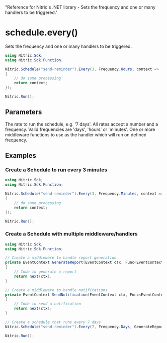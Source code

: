   "Reference for Nitric's .NET library - Sets the frequency and one or many handlers to be triggered."

# schedule.every()

Sets the frequency and one or many handlers to be triggered.

```csharp
using Nitric.Sdk;
using Nitric.Sdk.Function;

Nitric.Schedule("send-reminder").Every(3, Frequency.Hours, context =>
{
    // do some processing
    return context;
});

Nitric.Run();
```

## Parameters

<Properties>
  <Property name="rate" type="string" required>
    The rate to run the schedule, e.g. '7 days'. All rates accept a number and a
    frequency. Valid frequencies are 'days', 'hours' or 'minutes'.
  </Property>
  <Property
    name="middleware"
    type="Middleware<EventContext> | Middleware<EventContext>[]"
    required
  >
    One or more middleware functions to use as the handler which will run on
    defined frequency.
  </Property>
</Properties>

## Examples

### Create a Schedule to run every 3 minutes

```csharp
using Nitric.Sdk;
using Nitric.Sdk.Function;

Nitric.Schedule("send-reminder").Every(3, Frequency.Minutes, context =>
{
    // do some processing
    return context;
});

Nitric.Run();
```

### Create a Schedule with multiple middleware/handlers

```csharp
using Nitric.Sdk;
using Nitric.Sdk.Function;

// Create a middleware to handle report generation
private EventContext GenerateReport(EventContext ctx, Func<EventContext, EventContext> next)
{
    // Code to generate a report
    return next(ctx);
}

// Create a middleware to handle notifications
private EventContext SendNotification(EventContext ctx, Func<EventContext, EventContext> next)
{
    // Code to send a notification
    return next(ctx);
}

// Create a schedule that runs every 7 days
Nitric.Schedule("send-reminder").Every(7, Frequency.Days, GenerateReport, SendNotification);

Nitric.Run();
```
